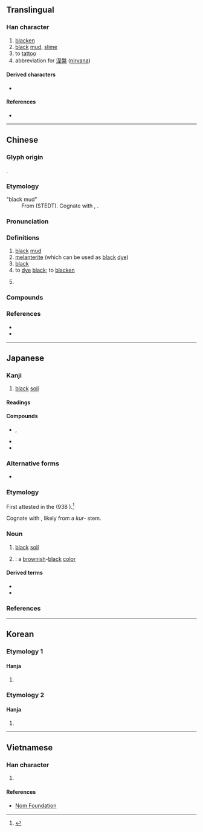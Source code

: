 {{also|㘿}}
{{character info}}
{{character info|0x2F905}}
==Translingual==

===Han character===
{{Han char|rn=85|rad=水|as=07|sn=10|four=36114|canj=EAG|ids=⿰氵圼}}

# [[blacken]]
# [[black]] [[mud]], [[slime]]
# to [[tattoo]]
# abbreviation for [[涅槃]] ([[nirvana]])

====Derived characters====
* {{l|mul|[[篞]], [[𦶄]], [[𡮛]], [[𢟗]], [[𦄇]], [[𣻾]]}}

====References====
* {{Han ref|kx=0626.030|dkj=17521|dj=1027.120|hdz=31623.020|uh=6D85|ud=28037|bh=AF49|bd=44873}}

----

==Chinese==
{{zh-forms|alt=㘿,湼,𣵀}}

===Glyph origin===
{{Han etym}}
{{Han compound|水|alt1=氵|土|日|ls=ic|ls2=psc|c1=s|t1=water|c2=s|t2=soil|c3=p}}.

===Etymology===
; "black mud"
: From {{inh|zh|sit-pro|*s-nyak||filth(y); excrement}} (STEDT). Cognate with {{cog|bo|'''སྙིགས'''་པ||impure sediment}}, {{cog|my|ညစ်||dirty; filthy}}.
{{rfe|zh|Related to {{och-l|泥}}? {{zh-ref|Schuessler (2007)}} suggests no, STEDT suggests yes.}}

===Pronunciation===
{{zh-pron
|m=niè
|c=nip6
|mn=liap
|mn-t=niab4
|w=5nyiq
|mc=y
|oc=y
|cat=
}}

===Definitions===
{{zh-hanzi}}

# [[black]] [[mud]]
# [[melanterite]] (which can be used as [[black]] [[dye]])
# [[black]]
# to [[dye]] [[black]]; to [[blacken]]
#: {{zh-x|不 曰 白 乎，涅 而 不 緇。|Is it not said, that, if a thing be really white, it may be '''steeped in a dark fluid''' without being made black?|CL|ref=Analects}}
# {{zh-abbrev|涅槃|''([[Buddhism]])'' [[nirvana]]}}

===Compounds===
{{zh-der|密涅瓦|涅而不緇|涅白|涅齒|涅面|涅槃罪度|涅字|涅槃|涅槃經|涅伏}}

===References===
* {{R;yue:Hanzi}}
* {{R:twedu|B02111}}

----

==Japanese==

===Kanji===
{{ja-kanji|grade=|rs=水07}}

# [[black]] [[soil]]

====Readings====
{{ja-readings
|goon=ねち
|kanon=でつ, ねつ
|kanyoon=ね
|kun=くり-, そ-める
}}

====Compounds====
* {{ja-r|涅歯|でっし}}, {{ja-r|涅歯|ねっし|[[black]] [[dye]] for [[teeth]]}}
* {{ja-r|涅槃|ねはん|[[nirvana]]}}
* {{ja-r|規尼涅|キニーネ|[[quinine]]}}

===Alternative forms===
{{ja-kanjitab|くり|yomi=k}}
* {{ja-l|皂}}

===Etymology===
First attested in the ''{{w|Wamyō Ruijushō}}'' (938 {{CE}}).<ref>{{R:Daijirin}}</ref>

Cognate with {{m|ja|黒|tr=kuro||[[black]]}}, likely from a ''kur-'' stem.

===Noun===
{{ja-noun|くり}}

# [[black]] [[soil]] {{gl|used for [[dye]]s}}
# {{short for|ja|涅色|tr=kuriiro|nodot=1|sort=くり}}: a [[brown]]ish-[[black]] [[color]]

====Derived terms====
* {{ja-r|涅色|くり.いろ|[[brown]]ish-[[black]]}}
* {{ja-r|厨|くりや|[[kitchen]]}}

===References===
<references/>
----

==Korean==

===Etymology 1===

====Hanja====
{{ko-hanja|녈||열}}

# {{rfdef|ko|sort=水07}}

===Etymology 2===

====Hanja====
{{ko-hanja|날}}

# {{rfdef|ko|sort=水07}}

----

==Vietnamese==

===Han character===
{{vi-hantu|rs=水07|[[nết]], [[nạt]], [[nét]], [[nhít]], [[nít]], [[niết]], [[nớt]], [[nức]], [[nát]]}}

# {{rfdef|vi|sort=水07}}

====References====
* [http://nomfoundation.org/common/nom_details.php?codepoint=6D85 Nom Foundation]